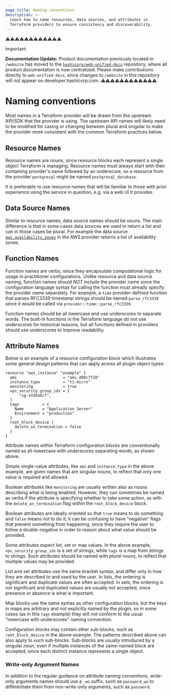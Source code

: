 ```yaml
---
page_title: Naming conventions
description: >-
  Learn how to name resources, data sources, and attributes in
  Terraform providers to ensure consistency and discoverability.
---
```

⚠️⚠️⚠️⚠️⚠️⚠️⚠️⚠️⚠️⚠️⚠️⚠️
> [!IMPORTANT]  
> **Documentation Update:** Product documentation previously located in `/website` has moved to the [`hashicorp/web-unified-docs`](https://github.com/hashicorp/web-unified-docs) repository, where all product documentation is now centralized. Please make contributions directly to `web-unified-docs`, since changes to `/website` in this repository will not appear on developer.hashicorp.com.
⚠️⚠️⚠️⚠️⚠️⚠️⚠️⚠️⚠️⚠️⚠️⚠️

# Naming conventions

Most names in a Terraform provider will be drawn from the upstream API/SDK that
the provider is using. The upstream API names will likely need to be
modified for casing or changing between plural and singular to make
the provider more consistent with the common Terraform practices below.

## Resource Names

Resource names are nouns, since resource blocks each represent a single
object Terraform is managing. Resource names must always start with their
containing provider's name followed by an underscore, so a resource from
the provider `postgresql` might be named `postgresql_database`.

It is preferable to use resource names that will be familiar to those with
prior experience using the service in question, e.g. via a web UI it provides.

## Data Source Names

Similar to resource names, data source names should be nouns. The main difference
is that in some cases data sources are used to return a list and can in
those cases be plural. For example the data source
[`aws_availability_zones`](https://registry.terraform.io/providers/hashicorp/aws/latest/docs/data-sources/availability_zones)
in the AWS provider returns a list of availability zones.

## Function Names

Function names are verbs, since they encapsulate computational logic for usage in practitioner configurations. Unlike resource and data source naming, function names should _NOT_ include the provider name since the configuration language syntax for calling the function must already specify the provider name separately. For example, a `time` provider-defined function that parses RFC3339 timestamp strings should be named `parse_rfc3339` since it would be called via `provider::time::parse_rfc3339`.

Function names should be all lowercase and use underscores to separate words. The built-in functions in the Terraform language do not use underscores for historical reasons, but all functions defined in providers should use underscores to improve readability.

## Attribute Names

Below is an example of a resource configuration block which illustrates some
general design patterns that can apply across all plugin object types:

```hcl
resource "aws_instance" "example" {
  ami                    = "ami-408c7f28"
  instance_type          = "t1.micro"
  monitoring             = true
  vpc_security_group_ids = [
      "sg-1436abcf",
  ]
  tags          = {
    Name        = "Application Server"
    Environment = "production"
  }
  root_block_device {
    delete_on_termination = false
  }
}
```

Attribute names within Terraform configuration blocks are conventionally named
as all-lowercase with underscores separating words, as shown above.

Simple single-value attributes, like `ami` and `instance_type` in the above
example, are given names that are singular nouns, to reflect that only one
value is required and allowed.

Boolean attributes like `monitoring` are usually written also as nouns
describing what is being enabled. However, they can sometimes be named as
verbs if the attribute is specifying whether to take some action, as with the
`delete_on_termination` flag within the `root_block_device` block.

Boolean attributes are ideally oriented so that `true` means to do something
and `false` means not to do it; it can be confusing to have "negative" flags
that prevent something from happening, since they require the user to follow
a double-negative in order to reason about what value should be provided.

Some attributes expect list, set or map values. In the above example,
`vpc_security_group_ids` is a set of strings, while `tags` is a map
from strings to strings. Such attributes should be named with _plural_ nouns,
to reflect that multiple values may be provided.

List and set attributes use the same bracket syntax, and differ only in how
they are described to and used by the user. In lists, the ordering is
significant and duplicate values are often accepted. In sets, the ordering is
_not_ significant and duplicated values are usually _not_ accepted, since
presence or absence is what is important.

Map blocks use the same syntax as other configuration blocks, but the keys in
maps are arbitrary and not explicitly named by the plugin, so in some cases
(as in this `tags` example) they will not conform to the usual "lowercase with
underscores" naming convention.

Configuration blocks may contain other sub-blocks, such as `root_block_device`
in the above example. The patterns described above can also apply to such
sub-blocks. Sub-blocks are usually introduced by a singular noun, even if
multiple instances of the same-named block are accepted, since each distinct
instance represents a single object.

### Write-only Argument Names

In addition to the regular guidance on attribute naming conventions, write-only arguments names
should use a `_wo` suffix, such as `password_wo` to differentiate them from non-write-only arguments,
such as `password`.